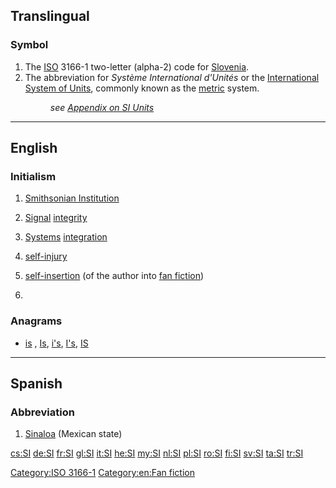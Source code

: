 {{also|Appendix:Variations of “si”}}
==Translingual==

===Symbol===
{{head|mul|symbol}}
# The [[ISO]] 3166-1 two-letter (alpha-2) code for [[Slovenia]].
# The abbreviation for ''Système International d'Unités'' or the [[International System of Units]], commonly known as the [[metric]] system.
#: ''see [[Appendix:SI_units|Appendix on SI Units]]''

[[Category:ISO 3166-1]]
----
==English==
{{wikipedia}}

===Initialism===
{{rfc-header|Initialism}}
{{head|en|initialism}}

# [[w:Smithsonian Institution|Smithsonian Institution]]
# {{context|electronics|lang=en}} [[signal|Signal]] [[integrity]]
# {{context|technology|lang=en}} [[system|Systems]] [[integration]]
# [[self-injury]]
# {{context|fandom slang|lang=en}} [[self-insertion]] (of the author into [[fan fiction]])
# {{initialism of|supporting information|lang=en}}

===Anagrams===
* [[is#English|is]] , [[Is#English|Is]], [[i's#English|i's]], [[I's#English|I's]], [[IS#English|IS]]

[[Category:en:Fan fiction]]

----

==Spanish==

===Abbreviation===
{{rfc-header|Abbreviation}}
{{head|es|abbreviation}}

# [[Sinaloa]] (Mexican state)

[[cs:SI]]
[[de:SI]]
[[fr:SI]]
[[gl:SI]]
[[it:SI]]
[[he:SI]]
[[my:SI]]
[[nl:SI]]
[[pl:SI]]
[[ro:SI]]
[[fi:SI]]
[[sv:SI]]
[[ta:SI]]
[[tr:SI]]
